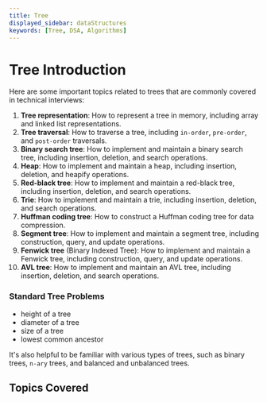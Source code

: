 ```yaml
---
title: Tree
displayed_sidebar: dataStructures
keywords: [Tree, DSA, Algorithms]
---
```


# Tree Introduction

Here are some important topics related to trees that are commonly covered in technical interviews:

01. **Tree representation**: How to represent a tree in memory, including array and linked list representations.
02. **Tree traversal**: How to traverse a tree, including `in-order`, `pre-order`, and `post-order` traversals.
03. **Binary search tree**: How to implement and maintain a binary search tree, including insertion, deletion, and search operations.
04. **Heap**: How to implement and maintain a heap, including insertion, deletion, and heapify operations.
05. **Red-black tree**: How to implement and maintain a red-black tree, including insertion, deletion, and search operations.
06. **Trie**: How to implement and maintain a trie, including insertion, deletion, and search operations.
07. **Huffman coding tree**: How to construct a Huffman coding tree for data compression.
08. **Segment tree**: How to implement and maintain a segment tree, including construction, query, and update operations.
09. **Fenwick tree** (Binary Indexed Tree): How to implement and maintain a Fenwick tree, including construction, query, and update operations.
10. **AVL tree**: How to implement and maintain an AVL tree, including insertion, deletion, and search operations.

### Standard Tree Problems
- height of a tree
- diameter of a tree
- size of a tree
- lowest common ancestor

It's also helpful to be familiar with various types of trees, such as binary trees, `n-ary` trees, and balanced and unbalanced trees.

## Topics Covered


<DocCardList />